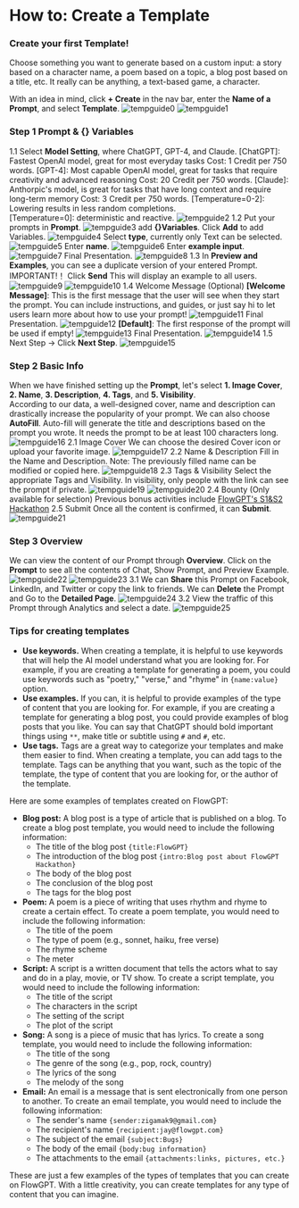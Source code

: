 # How to: Create a Template

### Create your first Template!

Choose something you want to generate based on a custom input: a story based on a character name, a poem based on a topic, a blog post based on a title, etc. It really can be anything, a text-based game, a character.

With an idea in mind, click **+ Create** in the nav bar, enter the **Name of a Prompt**, and select **Template**.
![tempguide0](public/createTemp/tempguide0.png)
![tempguide1](public/createTemp/tempguide1.png)  

### Step 1 Prompt & {} Variables

1.1 Select **Model Setting**, where ChatGPT, GPT-4, and Claude.
[ChatGPT]: Fastest OpenAl model, great for most everyday tasks Cost: 1 Credit per 750 words.
[GPT-4]: Most capable OpenAl model, great for tasks that require creativity and advanced reasoning Cost: 20 Credit per 750 words.
[Claude]: Anthorpic's model, is great for tasks that have long context and require long-term memory Cost: 3 Credit per 750 words.
[Temperature=0-2]: Lowering results in less random completions.  
[Temperature=0]: deterministic and reactive.
![tempguide2](public/createTemp/tempguide2.png)
1.2 Put your prompts in **Prompt**.
![tempguide3](public/createTemp/tempguide3.png)
add **{}Variables**. Click **Add** to add Variables.
![tempguide4](public/createTemp/tempguide4.png)
Select **type**, currently only Text can be selected.
![tempguide5](public/createTemp/tempguide5.png)
Enter **name**.
![tempguide6](public/createTemp/tempguide6.png)
Enter **example input**.
![tempguide7](public/createTemp/tempguide7.png)
Final Presentation.
![tempguide8](public/createTemp/tempguide8.png)
1.3 In **Preview and Examples**, you can see a duplicate version of your entered Prompt.
IMPORTANT!！ Click **Send** This will display an example to all users.
![tempguide9](public/createTemp/tempguide9.png)
![tempguide10](public/createTemp/tempguide10.png)
1.4 Welcome Message (Optional)
**[Welcome Message]**: This is the first message that the user will see when they start the prompt. You can include instructions, and guides, or just say hi to let users learn more about how to use your prompt!
![tempguide11](public/createTemp/tempguide11.png)
Final Presentation.
![tempguide12](public/createTemp/tempguide12.png)
**[Default]**: The first response of the prompt will be used if empty!
![tempguide13](public/createTemp/tempguide13.png)
Final Presentation.
![tempguide14](public/createTemp/tempguide14.png)
1.5 Next Step →
Click **Next Step**.
![tempguide15](public/createTemp/tempguide15.png)

### Step 2 Basic Info

When we have finished setting up the **Prompt**, let's select **1. Image Cover**, **2. Name**, **3. Description**, **4. Tags**, and **5. Visibility**.  
According to our data, a well-designed cover, name and description can drastically increase the popularity of your prompt.
We can also choose **AutoFill**. Auto-fill will generate the title and descriptions based on the prompt you wrote. It needs the prompt to be at least 100 characters long.
![tempguide16](public/createTemp/tempguide16.png)
2.1 Image Cover
We can choose the desired Cover icon or upload your favorite image.
![tempguide17](public/createTemp/tempguide17.png)
2.2 Name & Description
Fill in the Name and Description. Note: The previously filled name can be modified or copied here.
![tempguide18](public/createTemp/tempguide18.png)
2.3 Tags & Visibility
Select the appropriate Tags and Visibility.
In visibility, only people with the link can see the prompt if private.
![tempguide19](public/createTemp/tempguide19.png)
![tempguide20](public/createTemp/tempguide20.png)
2.4 Bounty (Only available for selection)
Previous bonus activities include [FlowGPT's S1&S2 Hackathon](https://flowgpt.com/bounty)
2.5 Submit
Once all the content is confirmed, it can **Submit**.
![tempguide21](public/createTemp/tempguide21.png)

### Step 3 Overview

We can view the content of our Prompt through **Overview**. Click on the **Prompt** to see all the contents of Chat, Show Prompt, and Preview Example.
![tempguide22](public/createTemp/tempguide22.png)
![tempguide23](public/createTemp/tempguide23.png)
3.1 We can **Share** this Prompt on Facebook, LinkedIn, and Twitter or copy the link to friends.
We can **Delete** the Prompt and Go to the **Detailed Page**.
![tempguide24](public/createTemp/tempguide24.png)
3.2 View the traffic of this Prompt through Analytics and select a date.
![tempguide25](public/createTemp/tempguide25.png)

### Tips for creating templates

- **Use keywords.** When creating a template, it is helpful to use keywords that will help the AI model understand what you are looking for. For example, if you are creating a template for generating a poem, you could use keywords such as "poetry," "verse," and "rhyme" in `{name:value}` option.
- **Use examples.** If you can, it is helpful to provide examples of the type of content that you are looking for. For example, if you are creating a template for generating a blog post, you could provide examples of blog posts that you like. You can say that ChatGPT should bold important things using `**`, make title or subtitle using `#` and `#`, etc.
- **Use tags.** Tags are a great way to categorize your templates and make them easier to find. When creating a template, you can add tags to the template. Tags can be anything that you want, such as the topic of the template, the type of content that you are looking for, or the author of the template.

Here are some examples of templates created on FlowGPT:

- **Blog post:** A blog post is a type of article that is published on a blog. To create a blog post template, you would need to include the following information:
  - The title of the blog post `{title:FlowGPT}`
  - The introduction of the blog post `{intro:Blog post about FlowGPT Hackathon}`
  - The body of the blog post
  - The conclusion of the blog post
  - The tags for the blog post
- **Poem:** A poem is a piece of writing that uses rhythm and rhyme to create a certain effect. To create a poem template, you would need to include the following information:
  - The title of the poem
  - The type of poem (e.g., sonnet, haiku, free verse)
  - The rhyme scheme
  - The meter
- **Script:** A script is a written document that tells the actors what to say and do in a play, movie, or TV show. To create a script template, you would need to include the following information:
  - The title of the script
  - The characters in the script
  - The setting of the script
  - The plot of the script
- **Song:** A song is a piece of music that has lyrics. To create a song template, you would need to include the following information:
  - The title of the song
  - The genre of the song (e.g., pop, rock, country)
  - The lyrics of the song
  - The melody of the song
- **Email:** An email is a message that is sent electronically from one person to another. To create an email template, you would need to include the following information:
  - The sender's name `{sender:zigamak9@gmail.com}`
  - The recipient's name `{recipient:jay@flowgpt.com}`
  - The subject of the email `{subject:Bugs}`
  - The body of the email `{body:bug information}`
  - The attachments to the email `{attachments:links, pictures, etc.}`

These are just a few examples of the types of templates that you can create on FlowGPT. With a little creativity, you can create templates for any type of content that you can imagine.
